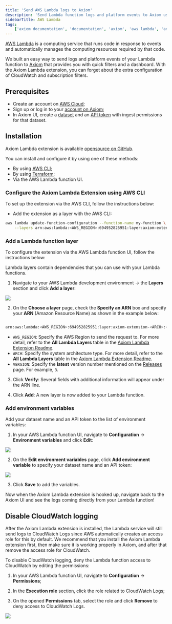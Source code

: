 ```yaml
---
title: 'Send AWS Lambda logs to Axiom'
description: 'Send Lambda function logs and platform events to Axiom using the quick filters dashboard.'
sidebarTitle: AWS Lambda
tags:
    ['axiom documentation', 'documentation', 'axiom', 'aws lambda', 'axiom lambda extension', 'cloudwatch subscription filters', 'terraform', 'lambda function layer', 'environment variables']
---
```


[AWS Lambda](https://docs.aws.amazon.com/lambda/?icmpid=docs_homepage_compute) is a computing service that runs code in response to events and automatically manages the computing resources required by that code.

We built an easy way to send logs and platform events of your Lambda function to [Axiom](/) that provides you with quick filters and a dashboard. With the Axiom Lambda extension, you can forget about the extra configuration of CloudWatch and subscription filters.

## Prerequisites

- Create an account on [AWS Cloud](https://portal.aws.amazon.com/billing/signup#/start/email);
- Sign up or log in to your [account on Axiom](https://app.axiom.co/login?return_to=%2F);
- In Axiom UI, create a [dataset](/docs/reference/datasets) and an [API token](/docs/reference/tokens) with ingest permissions for that dataset.

## Installation

Axiom Lambda extension is available [opensource on GitHub](https://github.com/axiomhq/axiom-lambda-extension).

You can install and configure it by using one of these methods:

* By using [AWS CLI](https://github.com/axiomhq/axiom-lambda-extension#quickstart);
* By using [Terraform](https://github.com/axiomhq/axiom-lambda-extension#terraform-example);
* Via the AWS Lambda function UI.

### Configure the Axiom Lambda Extension using AWS CLI

To set up the extension via the AWS CLI, follow the instructions below:

- Add the extension as a layer with the AWS CLI:

```bash
aws lambda update-function-configuration --function-name my-function \
    --layers arn:aws:lambda:<AWS_REGION>:694952825951:layer:axiom-extension-<ARCH>:<VERSION>
```

### Add a Lambda function layer

To configure the extension via the AWS Lambda function UI, follow the instructions below:

Lambda layers contain dependencies that you can use with your Lambda functions.

1. Navigate to your AWS Lambda development environment -> the **Layers** section and click **Add a layer**:

<Frame caption="Add new layer">
  <img src="/doc-assets/shots/add-new-layer.png" />
</Frame>

2. On the **Choose a layer** page, check the **Specify an ARN** box and specify your **ARN** (Amazon Resource Name) as shown in the example below:

```bash

arn:aws:lambda:<AWS_REGION>:694952825951:layer:axiom-extension-<ARCH>:<VERSION>

```

* `AWS_REGION`: Specify the AWS Region to send the request to. For more detail, refer to the **All Lambda Layers** table in the [Axiom Lambda Extension Readme](https://github.com/axiomhq/axiom-lambda-extension#quickstart).
* `ARCH`: Specify the system architecture type. For more detail, refer to the **All Lambda Layers** table in the [Axiom Lambda Extension Readme](https://github.com/axiomhq/axiom-lambda-extension#quickstart).
* `VERSION`: Specify the **latest** version number mentioned on the [Releases](https://github.com/axiomhq/axiom-lambda-extension/releases) page. For example, `3`.

3. Click **Verify**: Several fields with additional information will appear under the ARN line.

4. Click **Add**: A new layer is now added to your Lambda function.

### Add environment variables

Add your dataset name and an API token to the list of environment variables:

1. In your AWS Lambda function UI, navigate to **Configuration** -> **Environment variables** and click **Edit**:

<Frame caption="Add environment variables">
  <img src="/doc-assets/shots/add-env-vars.png" />
</Frame>

2. On the **Edit environment variables** page, click **Add environment variable** to specify your dataset name and an API token:

<Frame caption="Added environment variables">
  <img src="/doc-assets/shots/added-env-vars.png" />
</Frame>

3. Click **Save** to add the variables.

Now when the Axiom Lambda extension is hooked up, navigate back to the Axiom UI and see the logs coming directly from your Lambda function!

## Disable CloudWatch logging

After the Axiom Lambda extension is installed, the Lambda service will still send logs to CloudWatch Logs since AWS automatically creates an access role for this by default.
We recommend that you install the Axiom Lambda extension first, then make sure it is working properly in Axiom, and after that remove the access role for CloudWatch.

To disable CloudWatch logging, deny the Lambda function access to CloudWatch by editing the permissions:

1. In your AWS Lambda function UI, navigate to **Configuration** -> **Permissions**;

2. In the **Execution role** section, click the role related to CloudWatch Logs;

3. On the opened **Permissions** tab, select the role and click **Remove** to deny access to CloudWatch Logs.

<Frame caption="Disable CloudWatch logging">
  <img src="/doc-assets/shots/disable-cw-logs.png" />
</Frame>